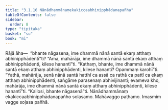 ```yaml
---
title: "3.1.16 Nānādhammānaṃekakiccaabhinipphādanapañha"
tableOfContents: false
sidebar:
  order: 8
type: "tipitaka"
basket: "su"
book: "mi"
---
```



<DynamicBreadcrumb />

<Division number="39" book="mi">

<Paragraph number="172" book="mi">
Rājā āha—  “bhante nāgasena, ime dhammā nānā santā ekaṃ atthaṃ abhinipphādentī”ti? “Āma, mahārāja, ime dhammā nānā santā ekaṃ atthaṃ abhinipphādenti, kilese hanantī”ti.
</Paragraph>

<Paragraph number="173" book="mi">
“Kathaṃ, bhante, ime dhammā nānā santā ekaṃ atthaṃ abhinipphādenti, kilese hananti? Opammaṃ karohī”ti. “Yathā, mahārāja, senā nānā santā hatthī ca assā ca rathā ca pattī ca ekaṃ atthaṃ abhinipphādenti, saṅgāme parasenaṃ abhivijinanti; evameva kho, mahārāja, ime dhammā nānā santā ekaṃ atthaṃ abhinipphādenti, kilese hanantī”ti.
</Paragraph>

<Paragraph number="174" book="mi">
“Kallosi, bhante nāgasenā”ti.

</Paragraph>
</Division>

<Paragraph number="175" type="center" book="mi">
Nānādhammānaṃ ekakiccaabhinipphādanapañho soḷasamo.



</Paragraph>

<Paragraph number="176" type="center" book="mi">
Mahāvaggo paṭhamo.



</Paragraph>

<Paragraph number="177" type="center" book="mi">
Imasmiṃ vagge soḷasa pañhā.
</Paragraph>